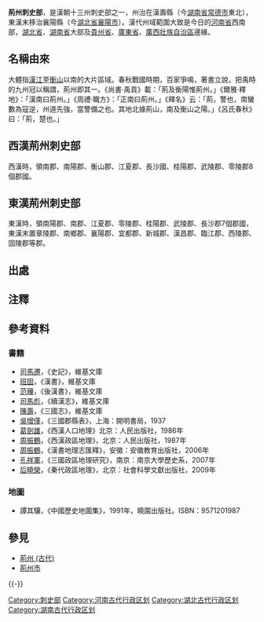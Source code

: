 {{Otheruses|subject=漢代荊州刺史部的行政區劃變遷史|other=歷史上的荊州|荊州 (古代)}}
'''荊州刺史部'''，是漢朝十三州刺史部之一，州治在漢壽縣（今[[湖南省|湖南省]][[常德市|常德市]]東北），東漢末移治襄陽縣（今[[湖北省|湖北省]][[襄陽市|襄陽市]]）。漢代州域範圍大致是今日的[[河南省|河南省]]西南部，[[湖北省|湖北省]]、[[湖南省|湖南省]]大部及[[貴州省|貴州省]]、[[廣東省|廣東省]]、[[廣西壯族自治區|廣西壯族自治區]]邊緣。

== 名稱由來 ==
大體指[[汉江_(中国)|漢江]]至[[衡山|衡山]]以南的大片區域。春秋戰國時期，百家爭鳴，著書立說，把禹時的九州冠以稱謂，荊州即其一。{{noteTag|九州即冀州、兗州、青州、徐州、揚州、荊州、豫州、幽州、雍州。}}《尚書·禹貢》載：「荊及衡陽惟荊州。」《爾雅·釋地》：「漢南曰荊州。」《周禮·職方》：「正南曰荊州。」《釋名》云：「荊，警也，南蠻數為寇逆，州道先強，當警備之也。其地北據荊山，南及衡山之陽。」《呂氏春秋》曰：「荊，楚也。」

== 西漢荊州刺史部 ==
西漢時，領南郡、南陽郡、衡山郡、江夏郡、長沙國、桂陽郡、武陵郡、零陵郡8個郡國。

== 東漢荊州刺史部 ==
東漢時，領南陽郡、南郡、江夏郡、零陵郡、桂陽郡、武陵郡、長沙郡7個郡國，東漢末置章陵郡、南鄉郡、襄陽郡、宜都郡、新城郡、漢昌郡、臨江郡、西陵郡、固陵郡等郡。

== 出處 ==
{{ReflistH|colwidth=30em}}
{{RefFoot}}
{{ReflistF}}

== 注釋 ==
{{refbegin}}
{{noteFoot}}
{{refend}}

== 參考資料 ==
=== 書籍 ===
*[[司馬遷|司馬遷]]，《史記》，維基文庫
*[[班固|班固]]，《漢書》，維基文庫
*[[范晔_(刘宋)|范曄]]，《後漢書》，維基文庫
*[[司馬彪|司馬彪]]，《續漢志》，維基文庫
*[[陳壽|陳壽]]，《三國志》，維基文庫
*[[吳增僅|吳增僅]]，《三國郡縣表》，上海：開明書局，1937
*[[葛劍雄|葛劍雄]]，《西漢人口地理》北京：人民出版社，1986年
*[[周振鶴|周振鶴]]，《西漢政區地理》，北京：人民出版社，1987年
*[[周振鶴|周振鶴]]，《漢書地理志匯釋》，安徽：安徽教育出版社，2006年
*[[孔祥軍|孔祥軍]]，《三國政區地理研究》，南京：南京大學歷史系，2007年
*[[后曉榮|后曉榮]]，《秦代政區地理》，北京：社會科學文獻出版社，2009年

=== 地圖 ===
*譚其驤，《中國歷史地圖集》，1991年，曉園出版社。ISBN：9571201987

== 參見 ==
*[[荊州_(古代)|荊州 (古代)]]
*[[荊州市|荊州市]]

{{-}}
{{西汉行政区划|nocat}}
{{東漢行政區劃|nocat}}
[[Category:刺史部|Category:刺史部]]
[[Category:河南古代行政区划|Category:河南古代行政区划]]
[[Category:湖北古代行政区划|Category:湖北古代行政区划]]
[[Category:湖南古代行政区划|Category:湖南古代行政区划]]